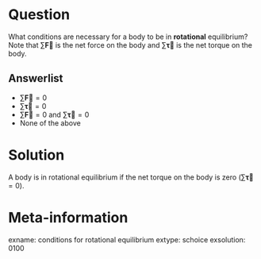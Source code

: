 Question
========
What conditions are necessary for a body to be in **rotational** equilibrium? Note that $\sum \boldsymbol{\vec{F}}$ is the net force on the body and $\sum \boldsymbol{\vec{\tau}}$ is the net torque on the body.

Answerlist
----------
* $\sum \boldsymbol{\vec{F}} = 0$
* $\sum \boldsymbol{\vec{\tau}} = 0$
* $\sum \boldsymbol{\vec{F}} = 0$ and $\sum \boldsymbol{\vec{\tau}} = 0$
* None of the above

Solution
========
A body is in rotational equilibrium if the net torque on the body is zero ($\sum \boldsymbol{\vec{\tau}} = 0$).

Meta-information
================
exname: conditions for rotational equilibrium
extype: schoice
exsolution: 0100
